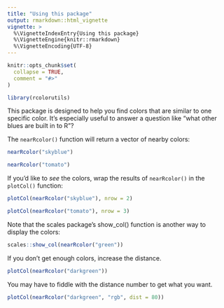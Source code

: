 ```yaml
---
title: "Using this package"
output: rmarkdown::html_vignette
vignette: >
  %\VignetteIndexEntry{Using this package}
  %\VignetteEngine{knitr::rmarkdown}
  %\VignetteEncoding{UTF-8}
---
```


```r
knitr::opts_chunk$set(
  collapse = TRUE,
  comment = "#>"
)
```

```r
library(rcolorutils)
```

This package is designed to help you find colors that are similar to one specific color. It's especially useful to answer a question like "what other blues are built in to R"?

The `nearRcolor()` function will return a vector of nearby colors:

```r
nearRcolor("skyblue")
```

```r
nearRcolor("tomato")
```

If you'd like to _see_ the colors, wrap the results of `nearRcolor()` in the `plotCol()` function:

```r
plotCol(nearRcolor("skyblue"), nrow = 2)
```

```r
plotCol(nearRcolor("tomato"), nrow = 3)
```

Note that the scales package's show_col() function is another way to display the colors:

```r
scales::show_col(nearRcolor("green"))
```

If you don't get enough colors, increase the distance.

```r
plotCol(nearRcolor("darkgreen"))
```

You may have to fiddle with the distance number to get what you want.

```r
plotCol(nearRcolor("darkgreen", "rgb", dist = 80))
```
